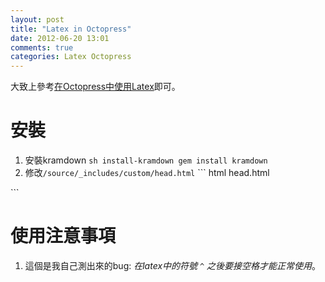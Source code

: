 ```yaml
---
layout: post
title: "Latex in Octopress"
date: 2012-06-20 13:01
comments: true
categories: Latex Octopress
---
```


大致上參考[在Octopress中使用Latex](http://chen.yanping.me/cn/blog/2012/03/10/octopress-with-latex/)即可。

# 安裝

1. 安裝kramdown
``` sh install-kramdown
gem install kramdown
```
2. 修改`/source/_includes/custom/head.html`
``` html head.html
<!-- mathjax config similar to math.stackexchange -->

<script type="text/x-mathjax-config">
  MathJax.Hub.Config({
    tex2jax: {
      inlineMath: [ ['$','$'], ["\\(","\\)"] ],
      processEscapes: true
    }
  });
</script>

<script type="text/x-mathjax-config">
    MathJax.Hub.Config({
      tex2jax: {
        skipTags: ['script', 'noscript', 'style', 'textarea', 'pre', 'code']
      }
    });
</script>

<script type="text/x-mathjax-config">
    MathJax.Hub.Queue(function() {
        var all = MathJax.Hub.getAllJax(), i;
        for(i=0; i < all.length; i += 1) {
            all[i].SourceElement().parentNode.className += ' has-jax';
        }
    });
</script>

<script type="text/javascript"
   src="http://cdn.mathjax.org/mathjax/latest/MathJax.js?config=TeX-AMS-MML_HTMLorMML">
</script>
```

# 使用注意事項

1. 這個是我自己測出來的bug: _在latex中的符號 ` ^ ` 之後要接空格才能正常使用_。
